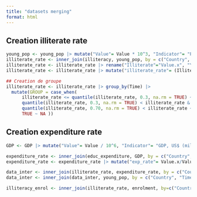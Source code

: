 ```yaml
---
title: "datasets merging"
format: html
---
```


## Creation illiterate rate 

```r
young_pop <- young_pop |> mutate("Value"= Value * 10^3, "Indicator"= "Population aged 15-24 years (number)")
illiterate_rate <- inner_join(illiteracy, young_pop, by = c("Country", "Time")) 
illiterate_rate <- illiterate_rate |> rename("Illiterate"="Value.x", "YoungPop"="Value.y")
illiterate_rate <- illiterate_rate |> mutate("illiterate_rate"= (Illiterate/YoungPop)*100) |> filter(!is.na(illiterate_rate))

## Creation de groupe
illiterate_rate <- illiterate_rate |> group_by(Time) |> 
  mutate(GROUP = case_when(
      illiterate_rate <= quantile(illiterate_rate, 0.3, na.rm = TRUE) ~ 1,
      quantile(illiterate_rate, 0.3, na.rm = TRUE) < illiterate_rate & illiterate_rate <= quantile(illiterate_rate, 0.70, na.rm = TRUE) ~ 2,
      quantile(illiterate_rate, 0.70, na.rm = TRUE) < illiterate_rate ~ 3,
      TRUE ~ NA ))
```


## Creation expenditure rate 
```r
GDP <- GDP |> mutate("Value"= Value / 10^6, "Indicator"= "GDP, US$ (millions)")

expenditure_rate <- inner_join(educ_expenditure, GDP, by = c("Country", "Time")) 
expenditure_rate <- expenditure_rate |> mutate("exp_rate"= Value.x/Value.y) 
```


```r
data_inter <- inner_join(illiterate_rate, expenditure_rate, by = c("Country", "Time"))
data_inter <- inner_join(data_inter, young_pop, by = c("Country", "Time"))
```

```r
illiteracy_enrol <- inner_join(illiterate_rate, enrolment, by=c("Country", "Time"))
```

